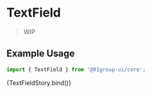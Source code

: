 
<Meta
  title="Components/Forms/TextField"
  component={[TextField]}
  argTypes={{}}
/>


# TextField

> WIP

## Example Usage

```jsx
import { TextField } from '@01group-ui/core';
```

<Canvas columns={2} withSource="close">
  <Story name="TextField">{TextFieldStory.bind()}</Story>
</Canvas>

<ArgsTable of={TextField} />
